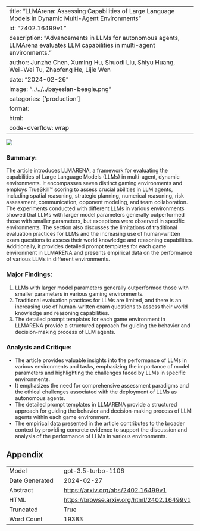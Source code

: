 
---
title: "LLMArena: Assessing Capabilities of Large Language Models in Dynamic Multi-Agent Environments"
id: "2402.16499v1"
description: "Advancements in LLMs for autonomous agents, LLMArena evaluates LLM capabilities in multi-agent environments."
author: Junzhe Chen, Xuming Hu, Shuodi Liu, Shiyu Huang, Wei-Wei Tu, Zhaofeng He, Lijie Wen
date: "2024-02-26"
image: "../../../bayesian-beagle.png"
categories: ['production']
format:
  html:
    code-overflow: wrap
---

![](../../../bayesian-beagle.png)

### Summary:
The article introduces LLMARENA, a framework for evaluating the capabilities of Large Language Models (LLMs) in multi-agent, dynamic environments. It encompasses seven distinct gaming environments and employs TrueSkill™ scoring to assess crucial abilities in LLM agents, including spatial reasoning, strategic planning, numerical reasoning, risk assessment, communication, opponent modeling, and team collaboration. The experiments conducted with different LLMs in various environments showed that LLMs with larger model parameters generally outperformed those with smaller parameters, but exceptions were observed in specific environments. The section also discusses the limitations of traditional evaluation practices for LLMs and the increasing use of human-written exam questions to assess their world knowledge and reasoning capabilities. Additionally, it provides detailed prompt templates for each game environment in LLMARENA and presents empirical data on the performance of various LLMs in different environments.

### Major Findings:
1. LLMs with larger model parameters generally outperformed those with smaller parameters in various gaming environments.
2. Traditional evaluation practices for LLMs are limited, and there is an increasing use of human-written exam questions to assess their world knowledge and reasoning capabilities.
3. The detailed prompt templates for each game environment in LLMARENA provide a structured approach for guiding the behavior and decision-making process of LLM agents.

### Analysis and Critique:
- The article provides valuable insights into the performance of LLMs in various environments and tasks, emphasizing the importance of model parameters and highlighting the challenges faced by LLMs in specific environments.
- It emphasizes the need for comprehensive assessment paradigms and the ethical challenges associated with the deployment of LLMs as autonomous agents.
- The detailed prompt templates in LLMARENA provide a structured approach for guiding the behavior and decision-making process of LLM agents within each game environment.
- The empirical data presented in the article contributes to the broader context by providing concrete evidence to support the discussion and analysis of the performance of LLMs in various environments.

## Appendix

|          |          |
|----------|----------|
| Model     | gpt-3.5-turbo-1106       |
| Date Generated     | 2024-02-27       |
| Abstract | [https://arxiv.org/abs/2402.16499v1](https://arxiv.org/abs/2402.16499v1)        |
| HTML     | [https://browse.arxiv.org/html/2402.16499v1](https://browse.arxiv.org/html/2402.16499v1)       |
| Truncated       | True       |
| Word Count       | 19383       |